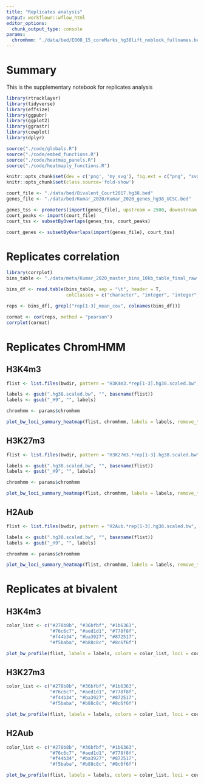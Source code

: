```yaml
---
title: "Replicates analysis"
output: workflowr::wflow_html
editor_options:
  chunk_output_type: console
params:
  chromhmm: "./data/bed/E008_15_coreMarks_hg38lift_noblock_fullnames.bed"
---
```


# Summary

This is the supplementary notebook for replicates analysis

```r
library(rtracklayer)
library(tidyverse)
library(effsize)
library(ggpubr)
library(ggplot2)
library(ggrastr)
library(cowplot)
library(dplyr)

source("./code/globals.R")
source("./code/embed_functions.R")
source("./code/heatmap_panels.R")
source("./code/heatmaply_functions.R")

knitr::opts_chunk$set(dev = c('png', 'my_svg'), fig.ext = c("png", "svg"), fig.width = 8, fig.height = 8)
knitr::opts_chunk$set(class.source='fold-show')

court_file <- "./data/bed/Bivalent_Court2017.hg38.bed"
genes_file <- "./data/bed/Kumar_2020/Kumar_2020_genes_hg38_UCSC.bed"

genes_tss <- promoters(import(genes_file), upstream = 2500, downstream = 2500)
court_peaks <- import(court_file)
court_tss <- subsetByOverlaps(genes_tss, court_peaks)

court_genes <- subsetByOverlaps(import(genes_file), court_tss)

```

# Replicates correlation

```r
library(corrplot)
bins_table <- "./data/meta/Kumar_2020_master_bins_10kb_table_final_raw.tsv"

bins_df <- read.table(bins_table, sep = "\t", header = T,
                      colClasses = c("character", "integer", "integer", "factor", "factor", rep("numeric", 112)))

reps <- bins_df[, grepl("rep[1-3]_mean_cov", colnames(bins_df))]

cormat <- cor(reps, method = "pearson")
corrplot(cormat)
```

# Replicates ChromHMM

## H3K4m3

```r
flist <- list.files(bwdir, pattern = "H3K4m3.*rep[1-3].hg38.scaled.bw", full.names = T)

labels <- gsub(".hg38.scaled.bw", "", basename(flist))
labels <- gsub("_H9", "", labels)

chromhmm <- params$chromhmm

plot_bw_loci_summary_heatmap(flist, chromhmm, labels = labels, remove_top=0.001)
```

## H3K27m3

```r
flist <- list.files(bwdir, pattern = "H3K27m3.*rep[1-3].hg38.scaled.bw", full.names = T)

labels <- gsub(".hg38.scaled.bw", "", basename(flist))
labels <- gsub("_H9", "", labels)

chromhmm <- params$chromhmm

plot_bw_loci_summary_heatmap(flist, chromhmm, labels = labels, remove_top=0.001) 
```


## H2Aub

```r
flist <- list.files(bwdir, pattern = "H2Aub.*rep[1-3].hg38.scaled.bw", full.names = T)

labels <- gsub(".hg38.scaled.bw", "", basename(flist))
labels <- gsub("_H9", "", labels)

chromhmm <- params$chromhmm

plot_bw_loci_summary_heatmap(flist, chromhmm, labels = labels, remove_top=0.001)
```


# Replicates at bivalent

## H3K4m3

```r

color_list <- c("#278b8b", "#36bfbf", "#1b6363",
                "#76c6c7", "#aed1d1", "#778f8f",
                "#f44b34", "#ba3927", "#872517",
                "#f5baba", "#b88c8c", "#8c6f6f")

plot_bw_profile(flist, labels = labels, colors = color_list, loci = court_genes, upstream = 5000, downstream = 5000, mode = "stretch") + theme_default(base_size = 12) + theme(legend.position = c(0.80, 0.75)) + labs(x = "Court Bivalent 2017")
```

## H3K27m3

```r

color_list <- c("#278b8b", "#36bfbf", "#1b6363",
                "#76c6c7", "#aed1d1", "#778f8f",
                "#f44b34", "#ba3927", "#872517",
                "#f5baba", "#b88c8c", "#8c6f6f")

plot_bw_profile(flist, labels = labels, colors = color_list, loci = court_genes, upstream = 5000, downstream = 5000, mode = "stretch")  + theme_default(base_size = 12) + theme(legend.position = c(0.80, 0.75)) + labs(x = "Court Bivalent 2017")
```

## H2Aub

```r

color_list <- c("#278b8b", "#36bfbf", "#1b6363",
                "#76c6c7", "#aed1d1", "#778f8f",
                "#f44b34", "#ba3927", "#872517",
                "#f5baba", "#b88c8c", "#8c6f6f")

plot_bw_profile(flist, labels = labels, colors = color_list, loci = court_genes, upstream = 5000, downstream = 5000, mode = "stretch")  + theme_default(base_size = 12) + theme(legend.position = c(0.80, 0.75)) + labs(x = "Court Bivalent 2017")
```

